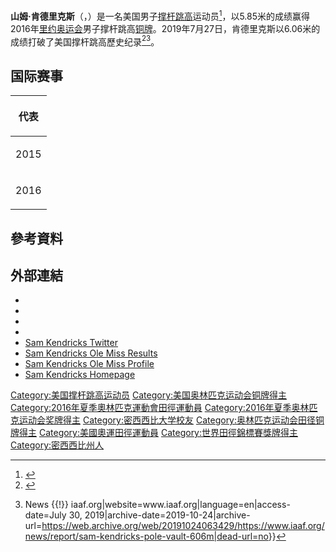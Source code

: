 {{noteTA|1=zh:0米;zh-hans:0米;zh-tw:0公尺}}
{{Infobox sportsperson
| name                      = Sam Kendricks
| image                     = Sam Kendricks Rio 2016b.jpg
| alt                       = 
| real_name                 = 
| english_name              = Sam Kendricks
| birth_name                = 
| nationality               = {{USA}}
| national_team             = {{USA}}
| ethnicity                 = 
| hometown                  = {{USA}}密西西比州牛津
| citizenship               = 
| birth_date                = {{Birth date and age|year=1992|month=9|day=7}}
| birth_place               = {{USA}}加利福尼亞州聖地牙哥郡Oceanside
| death_date                = 
| death_place               = 
| resting_place             = 
| resting_place_coordinates = 
| monuments                 = 
| residence                 = {{USA}}
| education                 = 密西西比大學
| alma_mater                = 密西西比大學
| years_active              = 2011年–
| height                    = {{height|ft=6|in=1}}
| weight                    = {{weight|kg=79}}
| spouse                    = 
| country                   = {{USA}}
| sport                     = 田徑
| event                     = 撐竿跳高
| collegeteam               = 
| team                      = 
| coach                     = 
| retired                   = 
| coaching                  = 
| worlds                    = 
{{ubl
|'''2013年夏季世界大學生運動會'''：撐竿跳高第一名
|'''2015年鑽石聯賽尤金站'''：撐竿跳高第二名
|'''2015年世界田徑錦標賽'''：撐竿跳高第九名
|'''2016年世界室內田徑錦標賽'''：撐竿跳高第二名
|'''2016年鑽石聯賽上海站'''：撐竿跳高第一名
|'''2016年鑽石聯賽尤金站'''：撐竿跳高第三名
|'''2017年鑽石聯賽上海站'''：撐竿跳高第一名
|'''2017年鑽石聯賽尤金站'''：撐竿跳高第一名
|'''2017年世界田徑錦標賽'''：撐竿跳高第一名
|'''2018年世界室內田徑錦標賽'''：撐竿跳高第二名
|'''2018年鑽石聯賽上海站'''：撐竿跳高第九名
|'''2018年鑽石聯賽尤金站'''：撐竿跳高第一名
|'''2018年鑽石聯賽羅馬站'''：撐竿跳高第一名
|'''2018年鑽石聯賽Rabat站'''：撐竿跳高第一名
|'''2018年田徑世界盃'''：撐竿跳高第一名
|'''2018年鑽石聯賽倫敦站'''：撐竿跳高第一名
|'''2018年鑽石聯賽布魯塞爾站'''：撐竿跳高第二名
|'''2019年世界田徑錦標賽'''：撐竿跳高第一名
}}
| regionals                 = 
| nationals                 = 
{{ubl
|'''2012年東南聯盟室外田徑錦標賽'''：撐竿跳高第二名
|'''2012年NCAA室外田徑錦標賽（Division I）'''：撐竿跳高第十名
|'''2013年東南聯盟室內田徑錦標賽'''：撐竿跳高第七名
|'''2013年NCAA室內田徑錦標賽（Division I）'''：撐竿跳高第三名
|'''2013年東南聯盟室外田徑錦標賽'''：撐竿跳高第二名
|'''2013年NCAA室外田徑錦標賽（Division I）'''：撐竿跳高第一名
|'''2013年美國室外田徑錦標賽'''：撐竿跳高第八名
|'''2014年東南聯盟室內田徑錦標賽'''：撐竿跳高第一名
|'''2014年NCAA室內田徑錦標賽（Division I）'''：撐竿跳高第二名
|'''2014年東南聯盟室外田徑錦標賽'''：撐竿跳高第一名
|'''2014年NCAA室外田徑錦標賽（Division I）'''：撐竿跳高第一名
|'''2014年美國室外田徑錦標賽'''：撐竿跳高第一名
|'''2015年美國室內田徑錦標賽'''：撐竿跳高第一名
|'''2015年美國室外田徑錦標賽'''：撐竿跳高第一名
|'''2016年美國室內田徑錦標賽'''：撐竿跳高第一名
|'''2016年美國室外田徑錦標賽'''：撐竿跳高第一名
|'''2017年美國室內田徑錦標賽'''：撐竿跳高第一名
|'''2017年NCAA室外田徑錦標賽（Division I）'''：撐竿跳高第一名
|'''2017年美國室外田徑錦標賽'''：撐竿跳高第一名
|'''2019年美國室外田徑錦標賽'''：撐竿跳高第一名
|'''2019年柏林國際體育場節'''：撐竿跳高第二名
}}
| olympics                  = 
{{ubl
|'''2016年夏季奧林匹克運動會'''：撐竿跳高第三名
}}
| highestranking            = 
{{plainlist|
*【撐竿跳高】：第一名（2017年6月6日）
}}
| pb                        = 
{{ubl
|'''撐竿跳高'''：6.06公尺 （2019年 '''全國紀錄'''）
}}
| medaltemplates            = 
{{MedalCountry|{{USA}}}}
{{MedalSport|男子田徑}}
{{MedalCompetition|夏季世界大學生運動會}}
{{MedalGold|2013年俄羅斯喀山|撐竿跳高}}
{{MedalCompetition|鑽石聯賽尤金站}}
{{MedalSilver|2015年美國俄勒岡州雷恩縣尤金|撐竿跳高}}
{{MedalBronze|2016年美國俄勒岡州雷恩縣尤金|撐竿跳高}}
{{MedalGold|2017年美國俄勒岡州雷恩縣尤金|撐竿跳高}}
{{MedalGold|2018年美國俄勒岡州雷恩縣尤金|撐竿跳高}}
{{MedalCompetition|世界室內田徑錦標賽}}
{{MedalSilver|2016年美國俄勒岡州波特蘭|撐竿跳高}}
{{MedalSilver|2018年英國英格蘭伯明罕|撐竿跳高}}
{{MedalCompetition|鑽石聯賽上海站}}
{{MedalGold|2016年中國上海市徐匯區|撐竿跳高}}
{{MedalGold|2017年中國上海市徐匯區|撐竿跳高}}
{{MedalCompetition|夏季奧林匹克運動會}}
{{MedalBronze|2016年巴西里約熱內盧|撐竿跳高}}
{{MedalCompetition|世界田徑錦標賽}}
{{MedalGold|2017年英國英格蘭倫敦|撐竿跳高}}
{{MedalGold|2019年卡達多哈|撐竿跳高}}
{{MedalCompetition|鑽石聯賽羅馬站}}
{{MedalGold|2018年義大利羅馬|撐竿跳高}}
{{MedalCompetition|鑽石聯賽Rabat站}}
{{MedalGold|2018年摩洛哥Rabat|撐竿跳高}}
{{MedalCompetition|田徑世界盃}}
{{MedalGold|2018年英國英格蘭倫敦|撐竿跳高}}
{{MedalCompetition|鑽石聯賽倫敦站}}
{{MedalGold|2018年英國英格蘭倫敦|撐竿跳高}}
{{MedalCompetition|鑽石聯賽布魯塞爾站}}
{{MedalSilver|2018年比利時布魯塞爾|撐竿跳高}}
{{MedalCompetition|柏林國際體育場節}}
{{MedalSilver|2019年德國柏林|撐竿跳高}}
| show-medals               = 
| updated                   = 2019年10月2日
}}
{{世大運獎牌記錄
|項目=田徑
|a1=2013
|b1=1
|c1=撐竿跳高
}}
'''山姆·肯德里克斯'''（{{lang-en|Sam Kendricks}}，{{bd|1992年|9月7日||}}）是一名美国男子[[撑杆跳高|撑杆跳高]]运动员<ref>{{cite web|url=http://www.flashresults.com/2015_Meets/Outdoor/06-25_USATF/026-1_compiled.htm|title=Men Pole Vault SR|work=flashresults.com|accessdate=June 27, 2015|archive-date=2015-09-24|archive-url=https://web.archive.org/web/20150924034223/http://www.flashresults.com/2015_Meets/Outdoor/06-25_USATF/026-1_compiled.htm|dead-url=no}}</ref>，以5.85米的成绩赢得2016年[[里约奥运会|里约奥运会]]男子撑杆跳高[[铜牌|铜牌]]。2019年7月27日，肯德里克斯以6.06米的成绩打破了美国撑杆跳高歷史纪录<ref name=":0">{{Cite web|url=https://www.teamusa.org/News/2019/July/27/Sam-Kendricks-Sets-American-Record-And-Wins-Record-Sixth-Consecutive-Pole-Vault-National-Title|title=Sam Kendricks Sets American Record And Wins Record Sixth Consecutive Pole Vault National Title|last=Shinn|first=Peggy|date=July 27, 2019|website=Team USA|access-date=July 30, 2019|archive-date=2021-07-30|archive-url=https://web.archive.org/web/20210730113512/https://www.teamusa.org/News/2019/July/27/Sam-Kendricks-Sets-American-Record-And-Wins-Record-Sixth-Consecutive-Pole-Vault-National-Title|dead-url=no}}</ref><ref name=":1">{{Cite web|url=https://www.iaaf.org/news/report/sam-kendricks-pole-vault-606m|title=Kendricks tops 6.06m in Des Moines{{!}} News {{!}} iaaf.org|website=www.iaaf.org|language=en|access-date=July 30, 2019|archive-date=2019-10-24|archive-url=https://web.archive.org/web/20191024063429/https://www.iaaf.org/news/report/sam-kendricks-pole-vault-606m|dead-url=no}}</ref>。

==国际赛事==
{| {{AchievementTable}}
|-
!colspan="6"|代表{{USA}}
|-
|2015
|[[2015年世界田径锦标赛|2015年世界田径锦标赛]]
|[[北京|北京]]
|9th
|5.65米
|-
| rowspan="2" style="text-align:center;"| 2016
|[[2016年世界室内田径锦标赛|2016年世界室内田径锦标赛]]
|[[波特兰|波特兰]]
| style="background:silver;"| 2nd
|5.80米
|-
|[[2016年奥运会|2016年奥运会]]
|[[里约|里约]]
| style="background:#c90;"|3rd
|5.85米
|}

== 參考資料 ==
{{Reflist}}

== 外部連結 ==
*{{IOC profile|id=sam-kendricks}}
*{{IAAF name|264414}}
*{{Facebook page|100002966716702}}
*{{Instagram|samkendricks}}
*[https://twitter.com/samkendricks Sam Kendricks Twitter] {{Wayback|url=https://twitter.com/samkendricks |date=20180324014335 }}
*[https://www.tfrrs.org/athletes/3719687.html Sam Kendricks Ole Miss Results] {{Wayback|url=https://www.tfrrs.org/athletes/3719687.html |date=20160310002601 }}
*[https://web.archive.org/web/20160807032247/http://www.olemisssports.com/sports/c-track/mtt/sam_kendricks_778555.html Sam Kendricks Ole Miss Profile]
*[https://web.archive.org/web/20160815102626/http://www.team-kendricks.com/About-Us.html Sam Kendricks Homepage]

{{Commons category|Sam Kendricks}}
{{DEFAULTSORT:Kendricks, Sam}}

[[Category:美国撑杆跳高运动员|Category:美国撑杆跳高运动员]]
[[Category:美国奥林匹克运动会铜牌得主|Category:美国奥林匹克运动会铜牌得主]]
[[Category:2016年夏季奧林匹克運動會田徑運動員|Category:2016年夏季奧林匹克運動會田徑運動員]]
[[Category:2016年夏季奥林匹克运动会奖牌得主|Category:2016年夏季奥林匹克运动会奖牌得主]]
[[Category:密西西比大学校友|Category:密西西比大学校友]]
[[Category:奥林匹克运动会田径铜牌得主|Category:奥林匹克运动会田径铜牌得主]]
[[Category:美國奧運田徑運動員|Category:美國奧運田徑運動員]]
[[Category:世界田徑錦標賽獎牌得主|Category:世界田徑錦標賽獎牌得主]]
[[Category:密西西比州人|Category:密西西比州人]]